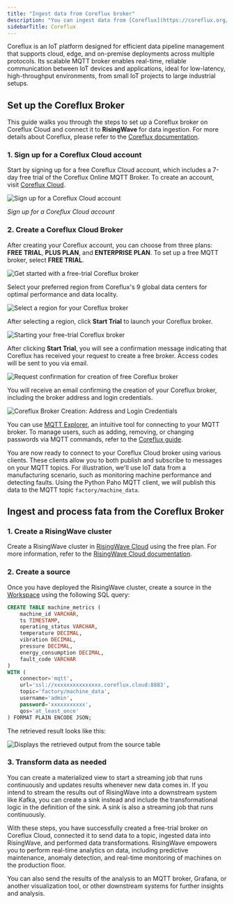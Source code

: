 ```yaml
---
title: "Ingest data from Coreflux broker"
description: "You can ingest data from [Coreflux](https://coreflux.org/)."
sidebarTitle: Coreflux
---
```


Coreflux is an IoT platform designed for efficient data pipeline management that supports cloud, edge, and on-premise deployments across multiple protocols. Its scalable MQTT broker enables real-time, reliable communication between IoT devices and applications, ideal for low-latency, high-throughput environments, from small IoT projects to large industrial setups.

## Set up the Coreflux Broker

This guide walks you through the steps to set up a Coreflux broker on Coreflux Cloud and connect it to **RisingWave** for data ingestion. For more details about Coreflux, please refer to the [Coreflux documentation](https://docs.coreflux.org/).

### 1\. Sign up for a Coreflux Cloud account

Start by signing up for a free Coreflux Cloud account, which includes a 7-day free trial of the Coreflux Online MQTT Broker. To create an account, visit [Coreflux Cloud](https://auth.coreflux.org/createAccount).

![Sign up for a Coreflux Cloud account](https://github.com/user-attachments/assets/72829ea3-d6b0-4049-885f-fa131a55bf2f)

_Sign up for a Coreflux Cloud account_

### 2\. Create a Coreflux Cloud Broker

After creating your Coreflux account, you can choose from three plans: **FREE TRIAL**, **PLUS PLAN**, and **ENTERPRISE PLAN**. To set up a free MQTT broker, select **FREE TRIAL**.

![Get started with a free-trial Coreflux broker](https://github.com/user-attachments/assets/3cb31ee3-0f52-4330-8825-700c611bf452)

Select your preferred region from Coreflux's 9 global data centers for optimal performance and data locality.

![Select a region for your Coreflux broker](https://github.com/user-attachments/assets/b4ca764e-cc14-4de0-9927-aa6ed6a9aa5b)

After selecting a region, click **Start Trial** to launch your Coreflux broker.

![Starting your free-trial Coreflux broker](https://github.com/user-attachments/assets/031ad9d6-1772-4e5a-86f7-23888c285363)

After clicking **Start Trial**, you will see a confirmation message indicating that Coreflux has received your request to create a free broker. Access codes will be sent to you via email.

![Request confirmation for creation of free Coreflux broker](https://github.com/user-attachments/assets/e90e4568-a1df-44df-bb10-d25a34e68479)

You will receive an email confirming the creation of your Coreflux broker, including the broker address and login credentials.

![Coreflux Broker Creation: Address and Login Credentials](https://github.com/user-attachments/assets/a9865d4e-392e-49ca-8412-9864b2fc0304)

You can use [MQTT Explorer](http://mqtt-explorer.com/), an intuitive tool for connecting to your MQTT broker. To manage users, such as adding, removing, or changing passwords via MQTT commands, refer to the [Coreflux guide](https://docs.coreflux.org/getting-started/mqtt-explorer-and-coreflux-cloud-broker/).

You are now ready to connect to your Coreflux Cloud broker using various clients. These clients allow you to both publish and subscribe to messages on your MQTT topics. For illustration, we'll use IoT data from a manufacturing scenario, such as monitoring machine performance and detecting faults. Using the Python Paho MQTT client, we will publish this data to the MQTT topic `factory/machine_data`.

## Ingest and process fata from the Coreflux Broker

### 1\. Create a RisingWave cluster
Create a RisingWave cluster in [RisingWave Cloud](https://cloud.risingwave.com/) using the free plan. For more information, refer to the [RisingWave Cloud documentation](https://docs.risingwave.com/cloud/manage-clusters/).

### 2\. Create a source[](#2-create-a-source "Direct link to 2. Create a source")

Once you have deployed the RisingWave cluster, create a source in the [Workspace](https://docs.risingwave.com/cloud/console-overview/) using the following SQL query:

```sql
CREATE TABLE machine_metrics (
    machine_id VARCHAR,
    ts TIMESTAMP,
    operating_status VARCHAR,
    temperature DECIMAL,
    vibration DECIMAL,
    pressure DECIMAL,
    energy_consumption DECIMAL,
    fault_code VARCHAR
)
WITH (
    connector='mqtt',
    url='ssl://xxxxxxxxxxxxxxx.coreflux.cloud:8883',
    topic='factory/machine_data',
    username='admin',
    password='xxxxxxxxxxx',
    qos='at_least_once'
) FORMAT PLAIN ENCODE JSON;
```

The retrieved result looks like this:

![Displays the retrieved output from the source table](https://github.com/user-attachments/assets/50bfd6de-89d7-4af1-92b3-51789b508e9c)

### 3\. Transform data as needed

You can create a materialized view to start a streaming job that runs continuously and updates results whenever new data comes in. If you intend to stream the results out of RisingWave into a downstream system like Kafka, you can create a sink instead and include the transformational logic in the definition of the sink. A sink is also a streaming job that runs continuously.

With these steps, you have successfully created a free-trial broker on Coreflux Cloud, connected it to send data to a topic, ingested data into RisingWave, and performed data transformations. RisingWave empowers you to perform real-time analytics on data, including predictive maintenance, anomaly detection, and real-time monitoring of machines on the production floor.

You can also send the results of the analysis to an MQTT broker, Grafana, or another visualization tool, or other downstream systems for further insights and analysis.
